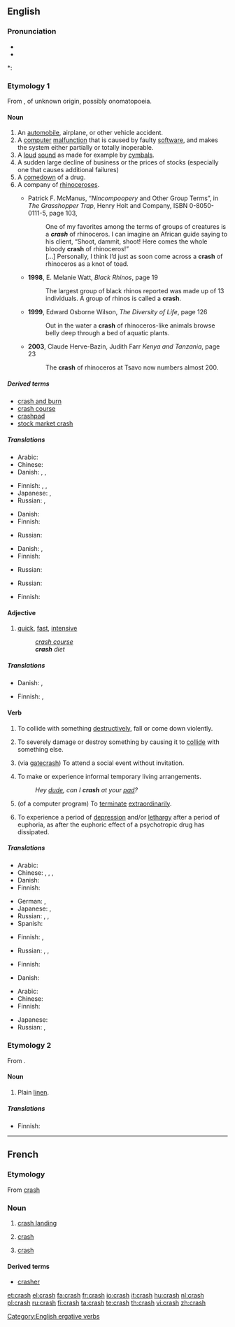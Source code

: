 ==English==
{{wikipedia}}

===Pronunciation===
* {{IPA|/kɹæʃ/}}
* {{audio|en-us-crash.ogg|Audio (US)}}

*: {{rhymes|æʃ}}

===Etymology 1===
From {{etyl|enm|en}} {{term|crasschen||lang=enm|to break into pieces}}, of unknown origin, possibly onomatopoeia.

====Noun====
{{en-noun|es}}

# An [[automobile]], airplane, or other vehicle accident.
# A [[computer]] [[malfunction]] that is caused by faulty [[software]], and makes the system either partially or totally inoperable.
# A [[loud]] [[sound]] as made for example by [[cymbal]]s.
# A sudden large decline of business or the prices of stocks (especially one that causes additional failures)
# A [[comedown]] of a drug.
# A company of [[rhinoceros]]es.
#* {{post|1991}} <!-- b.g.c. claims it's from '86, but its scan of the back cover clearly shows a Web address --> Patrick F. McManus, “''Nincompoopery'' and Other Group Terms”, in ''The Grasshopper Trap'', Henry Holt and Company, ISBN 0-8050-0111-5, page 103,
#*: One of my favorites among the terms of groups of creatures is a '''''crash''''' of rhinoceros. I can imagine an African guide saying to his client, “Shoot, dammit, shoot! Here comes the whole bloody '''crash''' of rhinoceros!”
#*: […] Personally, I think I’d just as soon come across a '''crash''' of rhinoceros as a knot of toad.
#* '''1998''', E. Melanie Watt, ''Black Rhinos'', page 19
#*: The largest group of black rhinos reported was made up of 13 individuals. A group of rhinos is called a '''crash'''.
#* '''1999''', Edward Osborne Wilson, ''The Diversity of Life'', page 126
#*: Out in the water a '''crash''' of rhinoceros-like animals browse belly deep through a bed of aquatic plants.
#* '''2003''', Claude Herve-Bazin, Judith Farr ''Kenya and Tanzania'', page 23
#*: The '''crash''' of rhinoceros at Tsavo now numbers almost 200.

=====Derived terms=====
* [[crash and burn]]
* [[crash course]]
* [[crashpad]]
* [[stock market crash]]

=====Translations=====
{{trans-top|vehicle accident}}
* Arabic: {{t|ar|حادث إصطدام|m|tr=Haadith 'iSTidaam|sc=Arab}}
* Chinese: {{zh-tsp|墜毀|坠毁|zhuìhuǐ}}
* Danish: {{t-|da|sammenstød|n}}, {{t-|da|flystyrt|n}}, {{t-|da|crash|n}}
{{trans-mid}}
* Finnish: {{t-|fi|onnettomuus}}, {{t-|fi|törmäys}}, {{t+|fi|kolari}}
* Japanese: {{t|ja|クラッシュ|tr=kurasshu|sc=Jpan}}, {{t|ja|激突|tr=gekitotsu|sc=Jpan}}
* Russian: {{t+|ru|авария|f|tr=avárija|sc=Cyrl}},  {{t|ru|крушение|n|tr=krušénije|sc=Cyrl}}
{{trans-bottom}}

{{trans-top|computer malfunction}}
* Danish: {{t|da|nedbrud|n}}
* Finnish: {{t-|fi|kaatuminen}}
{{trans-mid}}
* Russian: {{t|ru|поломка|f|tr=polómka|sc=Cyrl}}
{{trans-bottom}}

{{trans-top|loud sound}}
* Danish: {{t|da|krash}}, {{t-|da|brag|n}}
* Finnish: {{t-|fi|rysähdys}}
{{trans-mid}}
* Russian: {{t|ru|грохот|m|tr=gróxot|sc=Cyrl}}
{{trans-bottom}}

{{trans-top|sudden large decline of business}}
* Russian: {{t|ru|крах|m|tr=krax|sc=Cyrl}}
{{trans-mid}}
{{trans-bottom}}

{{trans-top|comedown of a drug}}
{{trans-mid}}
{{trans-bottom}}

{{trans-top|herd of rhinos}}
* Finnish: {{t+|fi|lauma}}
{{trans-mid}}
{{trans-bottom}}

====Adjective====
{{en-adj|-}}

# [[quick]], [[fast]], [[intensive]]
#: ''[[crash course]]''
#: '''''crash''' diet''

=====Translations=====
{{trans-top|quick, fast, intensive}}
* Danish: {{t-|da|forceret}}, {{t-|da|lyn-}}
{{trans-mid}}
* Finnish: {{t-|fi|pika-}}, {{t|fi|intensiivi-}}
{{trans-bottom}}

====Verb====
{{en-verb|crash|es}}

# {{transitive}} To collide with something [[destructively]], fall or come down violently.
# {{transitive}} To severely damage or destroy something by causing it to [[collide]] with something else.
# {{transitive}}{{slang}} (via [[gatecrash]]) To attend a social event without invitation.
# {{intransitive}} To make or experience informal temporary living arrangements.
#: ''Hey [[dude]], can I '''crash''' at your [[pad]]?''
# {{intransitive}} (of a computer program) To [[terminate]] [[extraordinary|extraordinarily]].
# {{intransitive}} To experience a period of [[depression]] and/or [[lethargy]] after a period of euphoria, as after the euphoric effect of a psychotropic drug has dissipated.

=====Translations=====
{{trans-top|to collide, fall or come down violently}}
* Arabic: {{t|ar|تحطم|tr=taHattama|sc=Arab}}
* Chinese: {{t|cmn|碰撞|tr=pèngzhuàng|sc=Hani|xs=Mandarin}}, {{zh-tsp|墜毀|坠毁|zhuìhuǐ}}, {{zh-tsp|摔壞|摔坏|shuāihuài}}, {{zh-tsp|摔傷|摔伤|shuāishāng}}
* Danish: {{t-|da|crashe}}
* Finnish: {{t+|fi|törmätä}}
{{trans-mid}}
* German: {{t|de|krachen}},  {{t|de|anprallen}}
* Japanese: {{t|ja|衝突する|tr=shōtotsu-suru|sc=Jpan}}, {{t|ja|クラッシュする|tr=kurasshu-suru|sc=Jpan}}
* Russian: {{t|ru|разбиться|tr=razbít'sja|sc=Cyrl}},  {{t|ru|врезаться|tr=vrézat'sja|sc=Cyrl}},  {{t|ru|грохнуться|tr=gróxnut'sja|sc=Cyrl}}
* Spanish: {{t+|es|chocar}}
{{trans-bottom}}

{{trans-top|to severely damage or destroy by causing to collide with something else}}
* Finnish: {{t-|fi|romuttaa}}, {{t|fi|törmäyttää}}
{{trans-mid}}
* Russian: {{t|ru|разбить|tr=razbít'|sc=Cyrl}}, {{t|ru|грохнуть|tr=gróxnut'|sc=Cyrl}}, {{t|ru|сломать|tr=slomát'|sc=Cyrl}}
{{trans-bottom}}

{{trans-top|slang: to turn up without having been invited}}
* Finnish: {{t+|fi|kuokkia}}
{{trans-mid}}
{{trans-bottom}}

{{trans-top|to make informal temporary living arrangments}}
* Danish: {{t-|da|overnatte}}
{{trans-mid}}
{{trans-bottom}}

{{trans-top|computing: to terminate unexpectedly}}
* Arabic: {{t|ar|تحطم|tr=taHattama|sc=Arab}}
* Chinese: {{zh-tsp|墜毀|坠毁|zhuìhuǐ}}
* Finnish: {{t+|fi|kaatua}}
{{trans-mid}}
* Japanese: {{t|ja|クラッシュする|tr=kurasshu-suru|sc=Jpan}}
* Russian: {{t|ru|сломаться|tr=slomát'sja|sc=Cyrl}}, {{t|ru|грохнуться|tr=gróxnut'sja|sc=Cyrl}}
{{trans-bottom}}

===Etymology 2===
From {{etyl|ru}} {{term|крашенина||coarse linen|sc=Cyrl|tr=krašenína}}.

====Noun====
{{en-noun|-}}

# {{context|fibre}} Plain [[linen]].

=====Translations=====
{{trans-top|plain, rough linen}}
* Finnish: {{t+|fi|rohdin}}
{{trans-mid}}
{{trans-bottom}}

[[Category:English ergative verbs]]

----

==French==

===Etymology===
From {{etyl|en|fr}} [[crash]]

===Noun===
{{fr-noun|m}}

# {{context|of an aircraft}} [[crash landing]]
# {{economics|lang=fr}} [[#English|crash]]
# {{computing|lang=fr}} [[#English|crash]]

====Derived terms====
* [[crasher]]

[[et:crash]]
[[el:crash]]
[[fa:crash]]
[[fr:crash]]
[[io:crash]]
[[it:crash]]
[[hu:crash]]
[[nl:crash]]
[[pl:crash]]
[[ru:crash]]
[[fi:crash]]
[[ta:crash]]
[[te:crash]]
[[th:crash]]
[[vi:crash]]
[[zh:crash]]